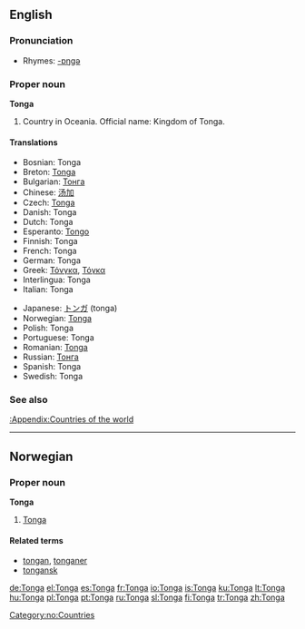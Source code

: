 ==English==

===Pronunciation===
*Rhymes: [[Rhymes:English:-ɒŋɡə|-ɒŋɡə]]

===Proper noun===
'''Tonga'''

# Country in Oceania. Official name: Kingdom of Tonga.

====Translations====
{{top}}
*Bosnian: Tonga {{f}}
*Breton: [[Tonga]]
*Bulgarian: [[Тонга]]
*Chinese: [[汤加]]
* Czech: [[#Czech|Tonga]]
*Danish: Tonga
*Dutch: Tonga
*Esperanto: [[Tongo]]
*Finnish: Tonga
*French: Tonga
*German: Tonga
*Greek: [[Τόνγκα]], [[Τόγκα]]
*Interlingua: Tonga
*Italian: Tonga
{{mid}}
*Japanese: [[トンガ]] (tonga)
*Norwegian: [[#Norwegian|Tonga]]
*Polish: Tonga
*Portuguese: Tonga
*Romanian: [[Tonga]] {{f}}
*Russian: [[Тонга]]
*Spanish: Tonga
*Swedish: Tonga
{{bottom}}

===See also===
[[:Appendix:Countries of the world]]

----

==Norwegian==

===Proper noun===
'''Tonga'''

# [[#English|Tonga]]

====Related terms====
*[[tongan]], [[tonganer]]
*[[tongansk]]

[[Category:no:Countries]]

[[de:Tonga]]
[[el:Tonga]]
[[es:Tonga]]
[[fr:Tonga]]
[[io:Tonga]]
[[is:Tonga]]
[[ku:Tonga]]
[[lt:Tonga]]
[[hu:Tonga]]
[[pl:Tonga]]
[[pt:Tonga]]
[[ru:Tonga]]
[[sl:Tonga]]
[[fi:Tonga]]
[[tr:Tonga]]
[[zh:Tonga]]